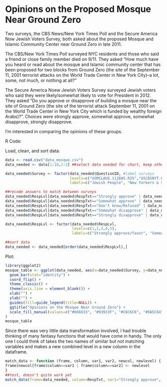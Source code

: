Opinions on the Proposed Mosque Near Ground Zero
========================================================
Two surveys, the CBS News/New York Times Poll and the Secure America Now Jewish Voters Survey, both asked about the proposed Mosque and Islamic Community Center near Ground Zero in late 2011.

The CBS/New York Times Poll surveyed NYC residents and those who said a friend or close family member died on 9/11. They asked "How much have you heard or read about the mosque and Islamic community center that has been proposed for two blocks from Ground Zero (the site of the September 11, 2001 terrorist attacks on the World Trade Center in New York City)--a lot, some, not much, or nothing at all?"

The Secure America Noew Jewish Voters Survey surveyed Jewish voters who said they were likely/somewhat likely to vote for President in 2012. They asked "Do you approve or disapprove of building a mosque near the site of Ground Zero (the site of the terrorist attack September 11, 2001 on the World Trade Center in New York City which is funded by wealthy foreign Arabs)?". Choices were strongly approve, somewhat approve, somewhat disapprove, strongly disapprove.

I'm interested in comparing the opinions of these groups.

R Code:

Load, clean, and sort data:
```r
data <- read.csv("data_mosque.csv")
data_needed <- data[1:10,1:3] ##select data needed for chart, keep other survey for question wording

data_needed$Survey <- factor(data_needed$QuestionID, #label surveys
                             levels=c("USMCLAUG.11JEWS.R25","USCBSNYT.090811.R36"),
                             labels=c("Jewish People", "New Yorkers & Survivors"))

##recode answers to match between surveys
data_needed$RespLvl[data_needed$RespTxt=="Strongly approve" | data_needed$RespTxt=="Favor strongly"] <- 1
data_needed$RespLvl[data_needed$RespTxt=="Somewhat approve" | data_needed$RespTxt=="Favor not strongly"] <- 2
data_needed$RespLvl[data_needed$RespTxt=="Don't know/Refused" | data_needed$RespTxt=="Don't know/No answer"] <- 3
data_needed$RespLvl[data_needed$RespTxt=="Somewhat disapprove" | data_needed$RespTxt=="Oppose not strongly"] <- 4
data_needed$RespLvl[data_needed$RespTxt=="Strongly disapprove" | data_needed$RespTxt=="Oppose strongly"] <- 5

data_needed$RespLvl <- factor(data_needed$RespLvl,
                              levels=c(1,2,3,4,5),
                              labels=c("Strongly approve/favor", "Somewhat approve/favor", "Don't know/No answer/Refused", "Somewhat disapprove/oppose", "Strongly disapprove/oppose"))

##sort data
data_needed <- data_needed[order(data_needed$RespLvl),]
```

Plot:
```r
library(ggplot2)
mosque_table <- ggplot(data_needed, aes(x=data_needed$Survey, y=data_needed$RespPct, fill=data_needed$RespLvl)) +
  geom_bar(stat="identity") +
  coord_flip() +
  theme_classic() +
  theme(axis.line = element_blank()) +
  xlab("") +
  ylab("") +
  guides(fill=guide_legend(title=NULL)) +
  ggtitle("Opinions on the Mosque Near Ground Zero") +
  scale_fill_manual(values=c("#666633", "#93933F", "#C6C6C6", "#9A5C64", "#990033")
)
mosque_table
```

Since there was very little data transformation involved, I had trouble thinking of many fantasy functions that would have come in handy. The only one I could think of takes the two names of similar but not matching variables and makes a new combined level in a new column in the dataframe.
```r
match_data <- function (frame, column, var1, var2, newcol, newlevel) { ##see description above
frame$newcol[frame$column==var1 | frame$column==var2] <- newlevel
}
##test, doesn't quite work yet
match_data(frame=data_needed, column=RespTxt, var1="Strongly approve", var2="Favor Strongly", newcol=RespLvlTest, newlevel=1)
```